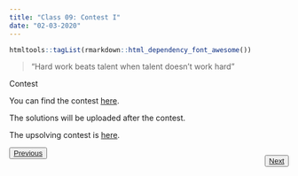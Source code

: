 ```yaml
---
title: "Class 09: Contest I"
date: "02-03-2020"
---
```


```r
htmltools::tagList(rmarkdown::html_dependency_font_awesome())
```

> "Hard work beats talent when talent doesn't work hard"

<div class="topic" id="contest">Contest</div>

You can find the contest [here](https://vjudge.net/contest/355171).

The solutions will be uploaded after the contest.

The upsolving contest is [here](https://vjudge.net/contest/355256).

<p style="float: none; clear: both;"></p>

<div style="float: right;" class="pt-3">	
  <button class="continue-link">
  <a href="./class-10.html">Next</a>
  </button>
</div>

<div class="pt-3">
  <button class="continue-link">
  <a href="./class-08.html">Previous</a>
  </button>
</div>


<script>
  $('#all-classes').collapse('show');
  $('#class-09').addClass('active');
</script>
